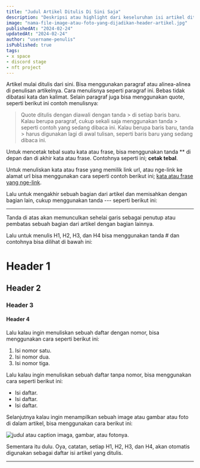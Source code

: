 ```yaml
---
title: "Judul Artikel Ditulis Di Sini Saja"
description: "Deskripsi atau highlight dari keseluruhan isi artikel ditulis di sini."
image: "nama-file-image-atau-foto-yang-dijadikan-header-artikel.jpg"
publishedAt: "2024-02-24"
updatedAt: "2024-02-24"
author: "username-penulis"
isPublished: true
tags:
- x space
- discord stage
- nft project
---
```


Artikel mulai ditulis dari sini. Bisa menggunakan paragraf atau alinea-alinea di penulisan artikelnya. Cara menulisnya seperti paragraf ini. Bebas tidak dibatasi kata dan kalimat. Selain paragraf juga bisa menggunakan quote, seperti berikut ini contoh menulisnya:

> Quote ditulis dengan diawali dengan tanda > di setiap baris baru. Kalau berupa paragraf, cukup sekali saja menggunakan tanda > seperti contoh yang sedang dibaca ini.
> Kalau berupa baris baru, tanda > harus digunakan lagi di awal tulisan, seperti baris baru yang sedang dibaca ini.

Untuk mencetak tebal suatu kata atau frase, bisa menggunakan tanda ** di depan dan di akhir kata atau frase. Contohnya seperti ini; **cetak tebal**.

Untuk menuliskan kata atau frase yang memilik link url, atau nge-link ke alamat url bisa menggunakan cara seperti contoh berikut ini; [kata atau frase yang nge-link](#almat-url-link-nya).

Lalu untuk mengakhir sebuah bagian dari artikel dan memisahkan dengan bagian lain, cukup menggunakan tanda --- seperti berikut ini:

---

Tanda di atas akan memunculkan sehelai garis sebagai penutup atau pembatas sebuah bagian dari artikel dengan bagian lainnya.

Lalu untuk menulis H1, H2, H3, dan H4 bisa menggunakan tanda # dan contohnya bisa dilihat di bawah ini:

# Header 1

## Header 2

### Header 3

#### Header 4

Lalu kalau ingin menuliskan sebuah daftar dengan nomor, bisa menggunakan cara seperti berikut ini:

1.  Isi nomor satu.
2.  Isi nomor dua.
3.  Isi nomor tiga.

Lalu kalau ingin menuliskan sebuah daftar tanpa nomor, bisa menggunakan cara seperti berikut ini:

- Isi daftar.
- Isi daftar.
- Isi daftar.

Selanjutnya kalau ingin menampilkan sebuah image atau gambar atau foto di dalam artikel, bisa menggunakan cara berikut ini:

<Image
  src="nama-image-atau-gambar-atau-foto-yang-ditampilkan.jpg"
  width="lebarnya berapa isi dengan angka (pixel)"
  height="tingginya berapa isi dengan angka (pixel)"
  alt="judul atau caption imaga, gambar, atau fotonya."
  sizes="100vw"
/>

Sementara itu dulu. Oya, catatan, setiap H1, H2, H3, dan H4, akan otomatis digunakan sebagai daftar isi artikel yang ditulis.

---